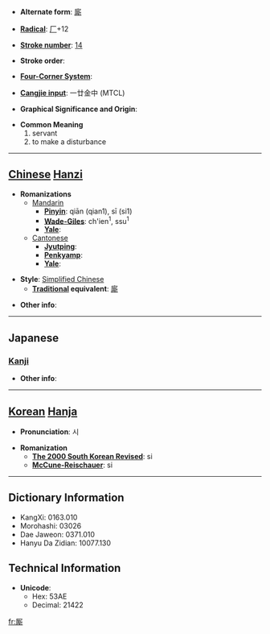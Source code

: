 * '''Alternate form''': [[廝]]

* '''[[Wiktionary:Chinese radical index| Radical]]''': [[Wiktionary:Chinese radical index 厂|厂]]+12

* '''[[Wiktionary:Chinese total strokes index|Stroke number]]''': [[Wiktionary:Chinese total strokes index 14|14]]

* '''Stroke order''': 

* '''[[Wiktionary:Chinese four corner index|Four-Corner System]]''': 

* '''[[Wiktionary:Chinese Cangjie index|Cangjie input]]''': 一廿金中 (MTCL)

* '''Graphical Significance and Origin''': 

* '''Common Meaning'''
*#servant
*# to make a disturbance


----

== [[Chinese]] [[Hanzi]] ==

* '''Romanizations'''
** [[Mandarin]]
*** '''[[Pinyin]]''': qiān (qian1), sī (si1)
*** '''[[Wade-Giles]]''': ch'ien<sup>1</sup>, ssu<sup>1</sup>
*** '''[[Yale]]''': 
**[[Cantonese]]
***'''[[Jyutping]]''':
***'''[[Penkyamp]]''': 
***'''[[Yale]]''': 

* '''Style''': [[Simplified Chinese]] 
** '''[[Traditional Chinese|Traditional]] equivalent''': [[廝]]

* '''Other info''': 

----

==Japanese==
===[[Kanji]]===
{{kanji|on readings=[[し]] (shi)
|kun readings=[[こもの]] (komono)
}}

* '''Other info''':  

----

== [[Korean]] [[Hanja]] ==

* '''Pronunciation''': 시

* '''Romanization'''
** '''[[The 2000 South Korean Revised Romanization|The 2000 South Korean Revised]]''': si
** '''[[McCune-Reischauer]]''': si

----

== Dictionary Information ==

* KangXi: 0163.010
* Morohashi: 03026
* Dae Jaweon: 0371.010
* Hanyu Da Zidian: 10077.130

== Technical Information ==

* '''Unicode''':
** Hex: 53AE
** Decimal: 21422

[[fr:厮]]